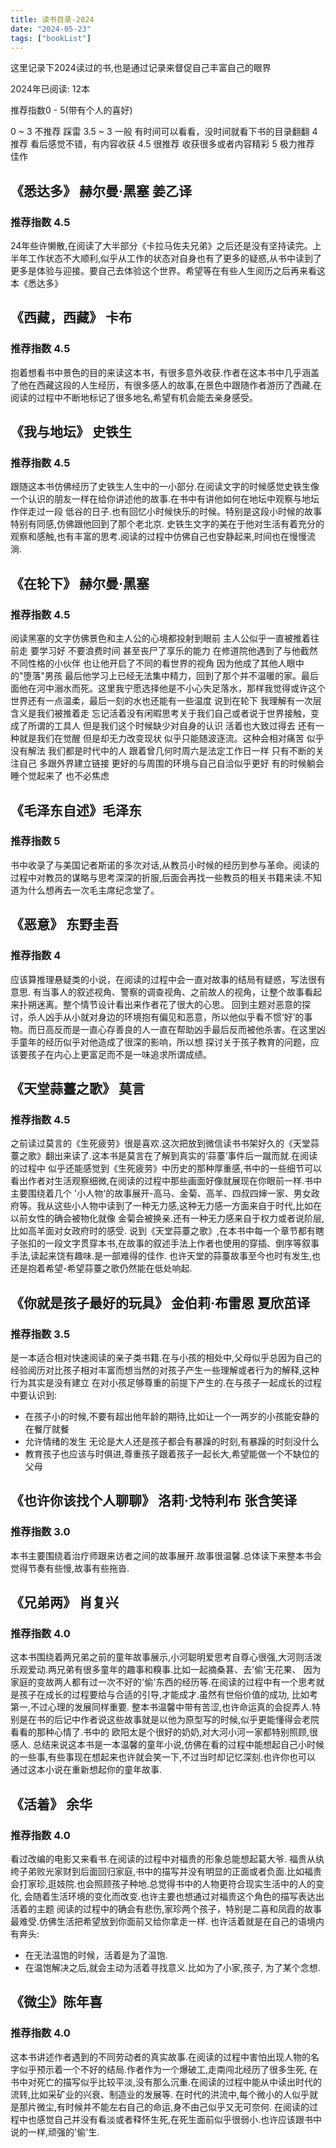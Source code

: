 ```yaml
---
title: 读书目录-2024
date: "2024-05-23"
tags: ["bookList"]
---
```


这里记录下2024读过的书,也是通过记录来督促自己丰富自己的眼界

2024年已阅读: 12本

推荐指数0 - 5(带有个人的喜好)

0 ~ 3 不推荐 踩雷
3.5 ~ 3 一般 有时间可以看看，没时间就看下书的目录翻翻 
4  推荐 看后感觉不错，有内容收获
4.5 很推荐 收获很多或者内容精彩
5 极力推荐  佳作

## 《悉达多》 赫尔曼·黑塞 姜乙译

### 推荐指数 4.5 
24年些许懒散,在阅读了大半部分《卡拉马佐夫兄弟》之后还是没有坚持读完。上半年工作状态不大顺利,似乎从工作的状态对自身也有了更多的疑惑,从书中读到了更多是体验与迎接。要自己去体验这个世界。希望等在有些人生阅历之后再来看这本《悉达多》

## 《西藏，西藏》 卡布

### 推荐指数 4.5
抱着想看书中景色的目的来读这本书，有很多意外收获.作者在这本书中几乎涵盖了他在西藏这段的人生经历，有很多感人的故事,在景色中跟随作者游历了西藏.在阅读的过程中不断地标记了很多地名,希望有机会能去亲身感受。

## 《我与地坛》 史铁生

### 推荐指数 4.5
跟随这本书仿佛经历了史铁生人生中的一小部分.在阅读文字的时候感觉史铁生像一个认识的朋友一样在给你讲述他的故事.在书中有讲他如何在地坛中观察与地坛作伴走过一段
低谷的日子.也有回忆小时候快乐的时候。特别是这段小时候的故事特别有同感,仿佛跟他回到了那个老北京.
史铁生文字的美在于他对生活有着充分的观察和感触,也有丰富的思考.阅读的过程中仿佛自己也安静起来,时间也在慢慢流淌.

## 《在轮下》 赫尔曼·黑塞
### 推荐指数 4.5
阅读黑塞的文字仿佛景色和主人公的心境都投射到眼前
主人公似乎一直被推着往前走 要学习好  不要浪费时间 甚至丧尸了享乐的能力 在修道院他遇到了与他截然不同性格的小伙伴 也让他开启了不同的看世界的视角  因为他成了其他人眼中的"堕落"男孩
最后他学习上已经无法集中精力，回到了那个并不温暖的家。最后面他在河中溺水而死。这里我宁愿选择他是不小心失足落水，那样我觉得或许这个世界还有一点温柔，最后一刻的水也还能有一些温度
说到在轮下 我理解有一次层含义是我们被推着走 忘记活着没有闲暇思考关于我们自己或者说于世界接触，变成了所谓的工具人 但是我们这个时候缺少对自身的认识 活着也大致过得去
还有一种就是我们在觉醒 但是却无力改变现状 似乎只能随波逐流。这种会相对痛苦
似乎没有解法 我们都是时代中的人 跟着曾几何时周六是法定工作日一样 只有不断的关注自己 多跟外界建立链接 更好的与周围的环境与自己自洽似乎更好
有的时候躺会睡个觉起来了 也不必焦虑

## 《毛泽东自述》毛泽东

### 推荐指数 5
书中收录了与美国记者斯诺的多次对话,从教员小时候的经历到参与革命。阅读的过程中对教员的谋略与思考深深的折服,后面会再找一些教员的相关书籍来读.不知道为什么想再去一次毛主席纪念堂了。

## 《恶意》 东野圭吾

### 推荐指数 4
应该算推理悬疑类的小说，在阅读的过程中会一直对故事的结局有疑惑，写法很有意思. 有当事人的叙述视角、警察的调查视角、之前故人的视角，让整个故事看起来扑朔迷离。整个情节设计看出来作者花了很大的心思。
回到主题对恶意的探讨，杀人凶手从小就对身边的环境抱有偏见和恶意，所以他似乎看不惯‘好’的事物。而日高反而是一直心存善良的人一直在帮助凶手最后反而被他杀害。在这里凶手童年的经历似乎对他造成了很深的影响，所以想
探讨关于孩子教育的问题，应该要孩子在内心上更富足而不是一味追求所谓成绩。

## 《天堂蒜薹之歌》 莫言

### 推荐指数 4.5
之前读过莫言的《生死疲劳》很是喜欢.这次把放到微信读书书架好久的《天堂蒜薹之歌》翻出来读了.这本书是莫言在了解到真实的‘蒜薹’事件后一蹴而就.在阅读的过程中
似乎还能感觉到《生死疲劳》中历史的那种厚重感,书中的一些细节可以看出作者对生活观察细微,在阅读的过程中那些画面好像就展现在你眼前一样.书中主要围绕着几个
'小人物'的故事展开-高马、金菊、高羊、四叔四婶一家、男女政府等。我从这些小人物中读到了一种无力感,这种无力感一方面来自于时代,比如在以前女性的确会被物化就像
金菊会被换亲.还有一种无力感来自于权力或者说阶层,比如高羊面对女政府时的感受.
说到《天堂蒜薹之歌》,在本书中每一个章节都有瞎子张扣的一段文字贯穿本书,在故事的叙述手法上作者也使用的穿插、倒序等叙事手法,读起来饶有趣味.是一部难得的佳作.
也许天堂的蒜薹故事至今也时有发生,也还是抱着希望-希望蒜薹之歌仍然能在低处响起.

## 《你就是孩子最好的玩具》 金伯莉·布雷恩 夏欣茁译

### 推荐指数 3.5
是一本适合相对快速阅读的亲子类书籍.在与小孩的相处中,父母似乎总因为自己的经验阅历对比孩子相对丰富而想当然的对孩子产生一些理解或者行为的解释,这种行为其实是没有建立
在对小孩足够尊重的前提下产生的.在与孩子一起成长的过程中要认识到:
* 在孩子小的时候,不要有超出他年龄的期待,比如让一个一两岁的小孩能安静的在餐厅就餐
* 允许情绪的发生 无论是大人还是孩子都会有暴躁的时刻,有暴躁的时刻没什么
* 教育孩子也应该与时俱进,尊重孩子跟着孩子一起长大,希望能做一个不缺位的父母

## 《也许你该找个人聊聊》 洛莉·戈特利布 张含笑译

### 推荐指数 3.0
本书主要围绕着治疗师跟来访者之间的故事展开.故事很温馨.总体读下来整本书会觉得节奏有些慢,故事有些拖沓.

## 《兄弟两》 肖复兴

### 推荐指数 4.0
这本书围绕着两兄弟之前的童年故事展示,小河聪明爱思考自尊心很强,大河则活泼乐观爱动.两兄弟有很多童年的趣事和糗事.比如一起摘桑葚、去'偷'无花果、
因为家庭的变故两人都有过一次不好的'偷'东西的经历等.在阅读的过程中有一个思考就是孩子在成长的过程要给与合适的引导,才能成才.虽然有世俗价值的成功,
比如考第一,不过心理的发展同样重要.
整本书温馨中带有苦涩,也许命运真的会捉弄人.特别是在书的后记中作者说这些故事就是以他为原型写的时候,似乎更能懂得会老院看看的那种心情了.书中的
欧阳太是个很好的奶奶,对大河小河一家都特别照顾,很感人.
总结来说这本书是一本温馨的童年小说,仿佛在看的过程中能想起自己小时候的一些事,有些事现在想起来也许就会笑一下,不过当时却记忆深刻.也许你也可以
通过这本小说在重新想起你的童年故事.

## 《活着》 余华

### 推荐指数 4.0
看过改编的电影又来看书.在阅读的过程中对福贵的形象总能想起葛大爷.
福贵从纨绔子弟败光家财到后面回归家庭,书中的描写并没有明显的正面或者负面.比如福贵会打家珍,逛妓院.也会照顾孩子种地.总觉得书中的人物更符合现实生活中的人的变化,
会随着生活环境的变化而改变.也许主要也想通过对福贵这个角色的描写表达出活着的主题
阅读的过程中的确会有悲伤,家珍两个孩子，特别是二喜和凤霞的故事最难受.仿佛生活把希望放到你面前又给你拿走一样.
也许活着就是在自己的语境内有奔头:
* 在无法温饱的时候，活着是为了温饱.
* 在温饱解决之后,就会主动为活着寻找意义.比如为了小家,孩子, 为了某个念想.

## 《微尘》陈年喜

### 推荐指数 4.0
这本书讲述作者遇到的不同劳动者的真实故事.在阅读的过程中害怕出现人物的名字似乎预示着一个不好的结局.作者作为一个爆破工,走南闯北经历了很多生死,
在书中对死亡的描写似乎比较平淡,没有那么沉重.在阅读的过程中能从中读出时代的流转,比如采矿业的兴衰、制造业的发展等.
在时代的洪流中,每个微小的人似乎就是那片微尘,有时候并不能左右自己的命运,身不由己似乎又无可奈何.
在阅读的过程中也感觉自己并没有看淡或者释怀生死,在死生面前似乎很弱小.也许应该跟书中说的一样,顽强的'偷'生.








